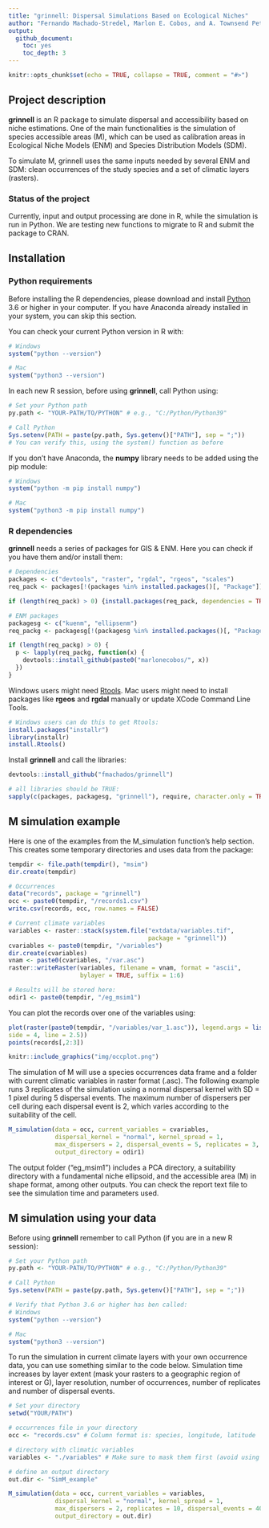 ```yaml
---
title: "grinnell: Dispersal Simulations Based on Ecological Niches"
author: "Fernando Machado-Stredel, Marlon E. Cobos, and A. Townsend Peterson"
output:
  github_document:
    toc: yes
    toc_depth: 3
---
```


```r
knitr::opts_chunk$set(echo = TRUE, collapse = TRUE, comment = "#>")
```
## Project description
**grinnell** is an R package to simulate dispersal and accessibility based on niche estimations. One of the main functionalities is the simulation of species accessible areas (M), which can be used as calibration areas in Ecological Niche Models (ENM) and Species Distribution Models (SDM).

To simulate M, grinnell uses the same inputs needed by several ENM and SDM: clean occurrences of the study species and a set of climatic layers (rasters).

### Status of the project
Currently, input and output processing are done in R, while the simulation is run in Python. We are testing new functions to migrate to R and submit the package to CRAN.

## Installation
### Python requirements
Before installing the R dependencies, please download and install [Python](https://www.python.org/downloads/) 3.6 or higher in your computer. If you have Anaconda already installed in your system, you can skip this section.

You can check your current Python version in R with:

```r
# Windows
system("python --version")

# Mac
system("python3 --version")
```

In each new R session, before using **grinnell**, call Python using:

```r
# Set your Python path
py.path <- "YOUR-PATH/TO/PYTHON" # e.g., "C:/Python/Python39"

# Call Python
Sys.setenv(PATH = paste(py.path, Sys.getenv()["PATH"], sep = ";"))
# You can verify this, using the system() function as before
```

If you don't have Anaconda, the **numpy** library needs to be added using the pip module:

```r
# Windows
system("python -m pip install numpy")

# Mac
system("python3 -m pip install numpy")
```

### R dependencies
**grinnell** needs a series of packages for GIS & ENM. Here you can check if you have them and/or install them:

```r
# Dependencies
packages <- c("devtools", "raster", "rgdal", "rgeos", "scales")
req_pack <- packages[!(packages %in% installed.packages()[, "Package"])]

if (length(req_pack) > 0) {install.packages(req_pack, dependencies = TRUE)}

# ENM packages
packagesg <- c("kuenm", "ellipsenm") 
req_packg <- packagesg[!(packagesg %in% installed.packages()[, "Package"])]

if (length(req_packg) > 0) {
  p <- lapply(req_packg, function(x) {
    devtools::install_github(paste0("marlonecobos/", x))
  })
}
```

Windows users might need [Rtools](http://cran.r-project.org/bin/windows/Rtools/). Mac users might need to install packages like **rgeos** and **rgdal** manually or update XCode Command Line Tools.

```r
# Windows users can do this to get Rtools:
install.packages("installr")
library(installr)
install.Rtools()
```

Install **grinnell** and call the libraries:

```r
devtools::install_github("fmachados/grinnell")

# all libraries should be TRUE:
sapply(c(packages, packagesg, "grinnell"), require, character.only = TRUE)
```

## M simulation example
Here is one of the examples from the M_simulation function's help section. This creates some temporary directories and uses data from the package:

```r
tempdir <- file.path(tempdir(), "msim")
dir.create(tempdir)

# Occurrences
data("records", package = "grinnell")
occ <- paste0(tempdir, "/records1.csv")
write.csv(records, occ, row.names = FALSE)

# Current climate variables
variables <- raster::stack(system.file("extdata/variables.tif",
                                       package = "grinnell"))
cvariables <- paste0(tempdir, "/variables") 
dir.create(cvariables)
vnam <- paste0(cvariables, "/var.asc")
raster::writeRaster(variables, filename = vnam, format = "ascii",
                    bylayer = TRUE, suffix = 1:6)

# Results will be stored here:
odir1 <- paste0(tempdir, "/eg_msim1")
```

You can plot the records over one of the variables using:

```r
plot(raster(paste0(tempdir, "/variables/var_1.asc")), legend.args = list(text = "Mean Temperature",
side = 4, line = 2.5))
points(records[,2:3])
```
```r
knitr::include_graphics("img/occplot.png")
```

The simulation of M will use a species occurrences data frame and a folder with current climatic variables in raster format (.asc). The following example runs 3 replicates of the simulation using a normal dispersal kernel with SD = 1 pixel during 5 dispersal events. The maximum number of dispersers per cell during each dispersal event is 2, which varies according to the suitability of the cell.

```r
M_simulation(data = occ, current_variables = cvariables,
             dispersal_kernel = "normal", kernel_spread = 1,
             max_dispersers = 2, dispersal_events = 5, replicates = 3,
             output_directory = odir1)
```

The output folder ("eg_msim1") includes a PCA directory, a suitability directory with a fundamental niche ellipsoid, and the accessible area (M) in shape format, among other outputs. You can check the report text file to see the simulation time and parameters used.

## M simulation using your data
Before using **grinnell** remember to call Python (if you are in a new R session):

```r
# Set your Python path
py.path <- "YOUR-PATH/TO/PYTHON" # e.g., "C:/Python/Python39"

# Call Python
Sys.setenv(PATH = paste(py.path, Sys.getenv()["PATH"], sep = ";"))

# Verify that Python 3.6 or higher has ben called:
# Windows
system("python --version")

# Mac
system("python3 --version")
```

To run the simulation in current climate layers with your own occurrence data, you can use something similar to the code below. Simulation time increases by layer extent (mask your rasters to a geographic region of interest or G), layer resolution, number of occurrences, number of replicates and number of dispersal events.

```r
# Set your directory
setwd("YOUR/PATH")

# occurrences file in your directory
occ <- "records.csv" # Column format is: species, longitude, latitude

# directory with climatic variables 
variables <- "./variables" # Make sure to mask them first (avoid using global layers if not needed)

# define an output directory
out.dir <- "SimM_example" 

M_simulation(data = occ, current_variables = variables,
             dispersal_kernel = "normal", kernel_spread = 1,
             max_dispersers = 2, replicates = 10, dispersal_events = 40,
             output_directory = out.dir)
```
